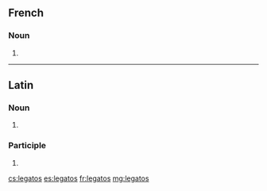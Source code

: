 ==French==

===Noun===
{{head|fr|noun plural form|g=m}}

# {{plural of|legato|lang=fr}}
{{rfc-auto}}

----

==Latin==

===Noun===
{{la-noun-form|lēgātōs}}

# {{inflection of|lēgātus||acc|p|lang=la}}

===Participle===
{{la-part-form|lēgātōs}}

# {{inflection of|lēgātus||acc|m|p|lang=la}}

[[cs:legatos]]
[[es:legatos]]
[[fr:legatos]]
[[mg:legatos]]